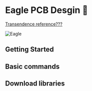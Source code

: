 # Eagle PCB Desgin :eagle:

[Transendence reference???][transendence]

![Eagle][]

## Getting Started

## Basic commands

## Download libraries

[transendence]: https://bozo.infocommsociety.com/
[eagle]: /img/docs/soccer/autodeskeagle.png
